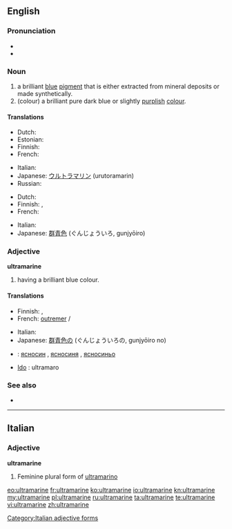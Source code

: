 ==English==
{{wikipedia}}

===Pronunciation===
* {{IPA|/ˌʌl.trə.məˈriːn/}}
* {{rhymes|iːn}}

===Noun===
{{en-noun}}

# a brilliant [[blue]] [[pigment]] that is either extracted from mineral deposits or made synthetically.
# (colour) a brilliant pure dark blue or slightly [[purple|purplish]] [[color|colour]].
#: {{color panel|120a8f}}

====Translations====
{{trans-top|pigment}}
* Dutch: {{t+|nl|ultramarijn|n}}
* Estonian: {{t|et|ultramariinsinine}}
* Finnish: {{t-|fi|ultramariini}}
* French: {{t+|fr|outremer|m}}
{{trans-mid}}
* Italian: {{t-|it|ultramarino|m}}
* Japanese: [[ウルトラマリン]] (urutoramarin)
* Russian: {{t+|ru|ультрамарин|sc=Cyrl}}
{{trans-bottom}}

{{trans-top|colour}}
* Dutch: {{t+|nl|ultramarijn|n}}
* Finnish: {{t-|fi|ultramariini}}, {{t-|fi|merensininen}}
* French: {{t+|fr|outremer|m}}
{{trans-mid}}
* Italian: {{t+|it|blu oltremare|m}}
* Japanese: [[群青色]] (ぐんじょういろ, gunjyōiro)
{{trans-bottom}}

===Adjective===
'''ultramarine'''

# having a brilliant blue colour.

====Translations====
{{trans-top|colour}}
* Finnish: {{t-|fi|ultramariini}}, {{t-|fi|merensininen}}
* French: [[outremer]] {{m}}/{{f}}
{{trans-mid}}
* Italian: {{t-|it|ultramarino}}
* Japanese: [[群青色]]の (ぐんじょういろの, gunjyōiro no)
{{trans-bottom}}

{{checktrans}}
<!--Remove this section once all of the translations below have been moved into the tables above.-->

* {{ttbc|bg}}: [[ясносин]] {{m}}, [[ясносиня]] {{f}}, [[ясносиньо]] {{n}}
* [[w:Ido|Ido]] : ultramaro

===See also===
* {{list|en|blues}}

----

==Italian==

===Adjective===
'''ultramarine''' {{f}}

# Feminine plural form of [[ultramarino]]

[[Category:Italian adjective forms]]

[[eo:ultramarine]]
[[fr:ultramarine]]
[[ko:ultramarine]]
[[io:ultramarine]]
[[kn:ultramarine]]
[[my:ultramarine]]
[[pl:ultramarine]]
[[ru:ultramarine]]
[[ta:ultramarine]]
[[te:ultramarine]]
[[vi:ultramarine]]
[[zh:ultramarine]]